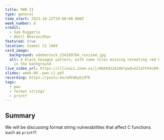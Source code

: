 ```yaml
---
title: PWN II
type: general
time_start: 2023-10-22T19:00:00.000Z
week_number: 8
credit:
  - Sam Ruggerio
  - Akhil Bharanidhar
featured: true
location: Siebel CS 1404
card_image:
  background: adobestock_224169704_resized.jpg
  alt: A black hexagon pattern, with some tiles missing revealing red binary code
    in the background
live_video_url: https://illinois.zoom.us/j/86849226348?pwd=U3JaTVV4c09yc1I1NXU2OTlZWUVQQT09
slides: week-08_-pwn-ii.pdf
recording: https://youtu.be/eHYmDybjOTE
tags:
  - pwn
  - format strings
  - printf
---
```

## Summary

We will be discussing format string vulnerabilities that affect C functions such as `printf`!